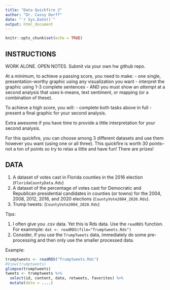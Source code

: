 ```yaml
---
title: "Data Quickfire 2"
author: "Dr. Cassy Dorff"
date: "`r Sys.Date()`"
output: html_document
---
```


```r
knitr::opts_chunk$set(echo = TRUE)
```

## INSTRUCTIONS 

WORK ALONE.
OPEN NOTES.
Submit via your own hw github repo.

At a *minimum*, to achieve a passing score, you need to make:
  - one single, presentation-worthy graphic using any visualization you want
  - interpret the graphic using 1-3 complete sentences
  - AND you must show an *attempt* at a second analysis that uses k-means, text sentiment, or mapping (or a combination of these).

To achieve a high score, you will:
- complete both tasks above in full
- present a final graphic for your second analysis.

Extra awesome if you have time to provide a little interpretation for your second analysis.

For this quickfire, you can choose among 3 different datasets and use them however you want (using one or all three). This quickfire is worth 30 points--not a ton of points so try to relax a little and have fun! There are prizes!

## DATA

1. A dataset of votes cast in Florida counties in the 2016 election (`FloridaCountyData.Rds`) 
2. A dataset of the percentage of votes cast for Democratic and Republican presidential candidates in counties (or towns) for the 2004, 2008, 2012, 2016, and 2020 elections (`CountyVote2004_2020.Rds`).
3. Trump tweets: (`CountyVote2004_2020.Rds`)

Tips: 

1. I often give you .csv data. Yet this is Rds data. Use the `readRDS` function. For exammple: `dat <- readRDS(file="Trumptweets.Rds")` 
2. Consider, if you use the `TrumpTweets` data, immediately do some pre-processing and then only use the smaller processed data. 

Example:

```R
trumptweets <- readRDS("Trumptweets.Rds")
#View(trumptweets)
glimpse(trumptweets)
tweets <- trumptweets %>%
  select(id, content, date, retweets, favorites) %>%
  mutate(date = ....)
```

